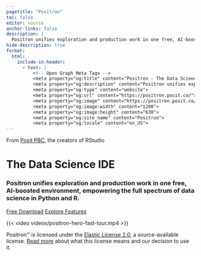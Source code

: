 ```yaml
---
pagetitle: "Positron"
toc: false
editor: source
anchor-links: false
description: |
  Positron unifies exploration and production work in one free, AI-boosted environment, empowering the full spectrum of data science in Python and R.
hide-description: true
format:
  html:
    include-in-header:
      - text: |
          <!-- Open Graph Meta Tags -->
          <meta property="og:title" content="Positron - The Data Science IDE">
          <meta property="og:description" content="Positron unifies exploration and production work in one free, AI-boosted environment, empowering the full spectrum of data science in Python and R.">
          <meta property="og:type" content="website">
          <meta property="og:url" content="https://positron.posit.co/">
          <meta property="og:image" content="https://positron.posit.co/images/index-positron-social-share.png">
          <meta property="og:image:width" content="1200">
          <meta property="og:image:height" content="630">
          <meta property="og:site_name" content="Positron">
          <meta property="og:locale" content="en_US">
---
```

<div class="index-section">

<!--Hero banner section-->

From [Posit PBC](https://posit.co/), the creators of RStudio

# The Data Science IDE

### Positron unifies exploration and production work in one free, AI-boosted environment, empowering the full spectrum of data science in Python and R.

<a href="download.qmd" class="btn btn-outline-primary">Free Download</a>
<a href="features.qmd" class="btn btn-outline-primary">Explore Features</a>

{{< video videos/positron-hero-fast-tour.mp4 >}}

Positron™ is licensed under the [Elastic License 2.0](https://github.com/posit-dev/positron?tab=License-1-ov-file#readme), a source-available license. [Read more](licensing.qmd) about what this license means and our decision to use it.
</div>
